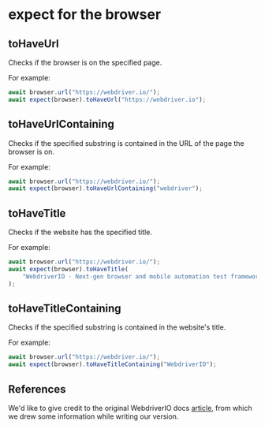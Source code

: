# expect for the browser

## toHaveUrl

Checks if the browser is on the specified page.

For example:

```javascript
await browser.url("https://webdriver.io/");
await expect(browser).toHaveUrl("https://webdriver.io");
```

## toHaveUrlContaining

Checks if the specified substring is contained in the URL of the page the browser is on.

For example:

```javascript
await browser.url("https://webdriver.io/");
await expect(browser).toHaveUrlContaining("webdriver");
```

## toHaveTitle

Checks if the website has the specified title.

For example:

```javascript
await browser.url("https://webdriver.io/");
await expect(browser).toHaveTitle(
    "WebdriverIO · Next-gen browser and mobile automation test framework for Node.js",
);
```

## toHaveTitleContaining

Checks if the specified substring is contained in the website's title.

For example:

```javascript
await browser.url("https://webdriver.io/");
await expect(browser).toHaveTitleContaining("WebdriverIO");
```

## References

We'd like to give credit to the original WebdriverIO docs [article](https://webdriver.io/docs/api/expect-webdriverio), from which we drew some information while writing our version.
